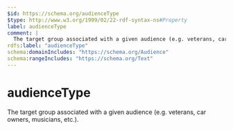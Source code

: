 ```yaml
---
$id: https://schema.org/audienceType
$type: http://www.w3.org/1999/02/22-rdf-syntax-ns#Property
label: audienceType
comment: |
  The target group associated with a given audience (e.g. veterans, car owners, musicians, etc.).
rdfs:label: "audienceType"
schema:domainIncludes: "https://schema.org/Audience"
schema:rangeIncludes: "https://schema.org/Text"
---
```


# audienceType

The target group associated with a given audience (e.g. veterans, car owners, musicians, etc.).

